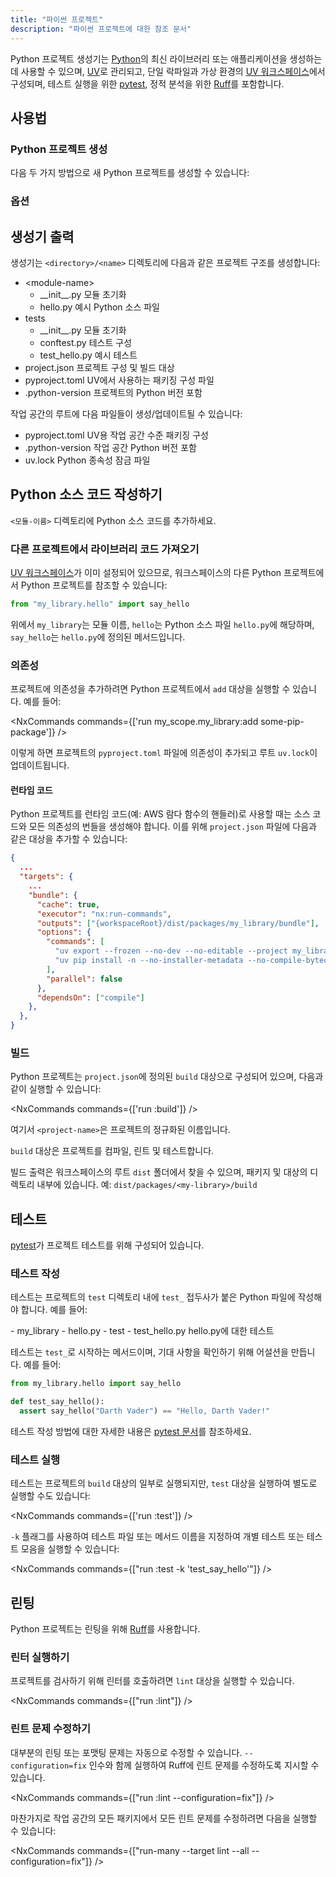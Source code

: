 ```yaml
---
title: "파이썬 프로젝트"
description: "파이썬 프로젝트에 대한 참조 문서"
---
```



Python 프로젝트 생성기는 [Python](https://www.python.org/)의 최신 라이브러리 또는 애플리케이션을 생성하는 데 사용할 수 있으며, [UV](https://docs.astral.sh/uv/)로 관리되고, 단일 락파일과 가상 환경의 [UV 워크스페이스](https://docs.astral.sh/uv/concepts/projects/workspaces/)에서 구성되며, 테스트 실행을 위한 [pytest](https://docs.pytest.org/en/stable/), 정적 분석을 위한 [Ruff](https://docs.astral.sh/ruff/)를 포함합니다.

## 사용법

### Python 프로젝트 생성

다음 두 가지 방법으로 새 Python 프로젝트를 생성할 수 있습니다:

<RunGenerator generator="py#project" />

### 옵션

<GeneratorParameters schema={schema} />

## 생성기 출력

생성기는 `<directory>/<name>` 디렉토리에 다음과 같은 프로젝트 구조를 생성합니다:

<FileTree>

  - \<module-name>
    - \_\_init\_\_.py 모듈 초기화
    - hello.py 예시 Python 소스 파일
  - tests
    - \_\_init\_\_.py 모듈 초기화
    - conftest.py 테스트 구성
    - test_hello.py 예시 테스트
  - project.json 프로젝트 구성 및 빌드 대상
  - pyproject.toml UV에서 사용하는 패키징 구성 파일
  - .python-version 프로젝트의 Python 버전 포함

</FileTree>

작업 공간의 루트에 다음 파일들이 생성/업데이트될 수 있습니다:

<FileTree>

  - pyproject.toml UV용 작업 공간 수준 패키징 구성
  - .python-version 작업 공간 Python 버전 포함
  - uv.lock Python 종속성 잠금 파일

</FileTree>

## Python 소스 코드 작성하기

`<모듈-이름>` 디렉토리에 Python 소스 코드를 추가하세요.

### 다른 프로젝트에서 라이브러리 코드 가져오기

[UV 워크스페이스](https://docs.astral.sh/uv/concepts/projects/workspaces/)가 이미 설정되어 있으므로, 워크스페이스의 다른 Python 프로젝트에서 Python 프로젝트를 참조할 수 있습니다:

```python title="packages/my_other_project/my_other_project/main.py"
from "my_library.hello" import say_hello
```

위에서 `my_library`는 모듈 이름, `hello`는 Python 소스 파일 `hello.py`에 해당하며, `say_hello`는 `hello.py`에 정의된 메서드입니다.

### 의존성

프로젝트에 의존성을 추가하려면 Python 프로젝트에서 `add` 대상을 실행할 수 있습니다. 예를 들어:

<NxCommands commands={['run my_scope.my_library:add some-pip-package']} />

이렇게 하면 프로젝트의 `pyproject.toml` 파일에 의존성이 추가되고 루트 `uv.lock`이 업데이트됩니다.

#### 런타임 코드

Python 프로젝트를 런타임 코드(예: AWS 람다 함수의 핸들러)로 사용할 때는 소스 코드와 모든 의존성의 번들을 생성해야 합니다. 이를 위해 `project.json` 파일에 다음과 같은 대상을 추가할 수 있습니다:

```json title="project.json"
{
  ...
  "targets": {
    ...
    "bundle": {
      "cache": true,
      "executor": "nx:run-commands",
      "outputs": ["{workspaceRoot}/dist/packages/my_library/bundle"],
      "options": {
        "commands": [
          "uv export --frozen --no-dev --no-editable --project my_library -o dist/packages/my_library/bundle/requirements.txt",
          "uv pip install -n --no-installer-metadata --no-compile-bytecode --python-platform x86_64-manylinux2014 --python `uv python pin` --target dist/packages/my_library/bundle -r dist/packages/my_library/bundle/requirements.txt"
        ],
        "parallel": false
      },
      "dependsOn": ["compile"]
    },
  },
}
```

### 빌드

Python 프로젝트는 `project.json`에 정의된 `build` 대상으로 구성되어 있으며, 다음과 같이 실행할 수 있습니다:

<NxCommands commands={['run <project-name>:build']} />

여기서 `<project-name>`은 프로젝트의 정규화된 이름입니다.

`build` 대상은 프로젝트를 컴파일, 린트 및 테스트합니다.

빌드 출력은 워크스페이스의 루트 `dist` 폴더에서 찾을 수 있으며, 패키지 및 대상의 디렉토리 내부에 있습니다. 예: `dist/packages/<my-library>/build`

## 테스트

[pytest](https://docs.pytest.org/en/stable/)가 프로젝트 테스트를 위해 구성되어 있습니다.

### 테스트 작성

테스트는 프로젝트의 `test` 디렉토리 내에 `test_` 접두사가 붙은 Python 파일에 작성해야 합니다. 예를 들어:

<FileTree>
  - my_library
    - hello.py
  - test
    - test_hello.py hello.py에 대한 테스트
</FileTree>

테스트는 `test_`로 시작하는 메서드이며, 기대 사항을 확인하기 위해 어설션을 만듭니다. 예를 들어:

```python title="test/test_hello.py"
from my_library.hello import say_hello

def test_say_hello():
  assert say_hello("Darth Vader") == "Hello, Darth Vader!"
```

테스트 작성 방법에 대한 자세한 내용은 [pytest 문서](https://docs.pytest.org/en/stable/how-to/assert.html#)를 참조하세요.

### 테스트 실행

테스트는 프로젝트의 `build` 대상의 일부로 실행되지만, `test` 대상을 실행하여 별도로 실행할 수도 있습니다:

<NxCommands commands={['run <project-name>:test']} />

`-k` 플래그를 사용하여 테스트 파일 또는 메서드 이름을 지정하여 개별 테스트 또는 테스트 모음을 실행할 수 있습니다:

<NxCommands commands={["run <project-name>:test -k 'test_say_hello'"]} />

## 린팅

Python 프로젝트는 린팅을 위해 [Ruff](https://docs.astral.sh/ruff/)를 사용합니다.

### 린터 실행하기

프로젝트를 검사하기 위해 린터를 호출하려면 `lint` 대상을 실행할 수 있습니다.

<NxCommands commands={["run <project-name>:lint"]} />

### 린트 문제 수정하기

대부분의 린팅 또는 포맷팅 문제는 자동으로 수정할 수 있습니다. `--configuration=fix` 인수와 함께 실행하여 Ruff에 린트 문제를 수정하도록 지시할 수 있습니다.

<NxCommands commands={["run <project-name>:lint --configuration=fix"]} />

마찬가지로 작업 공간의 모든 패키지에서 모든 린트 문제를 수정하려면 다음을 실행할 수 있습니다:

<NxCommands commands={["run-many --target lint --all --configuration=fix"]} />